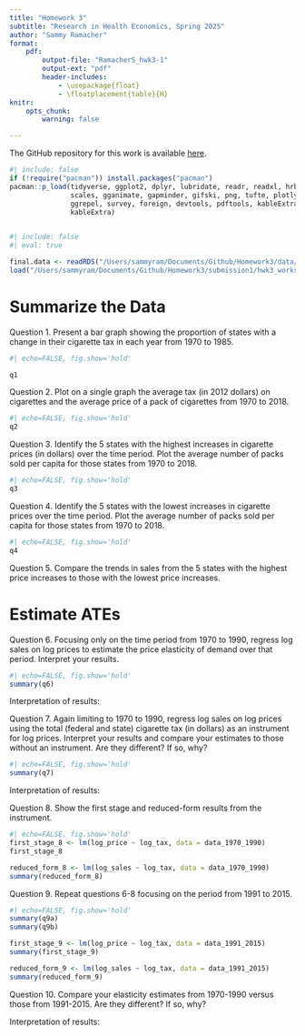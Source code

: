 ```yaml
---
title: "Homework 3"
subtitle: "Research in Health Economics, Spring 2025"
author: "Sammy Ramacher"
format:
    pdf: 
        output-file: "RamacherS_hwk3-1"
        output-ext: "pdf"
        header-includes: 
            - \usepackage{float}
            - \floatplacement{table}{H}
knitr:
    opts_chunk:
        warning: false

---
```

The GitHub repository for this work is available [here](https://https://github.com/sramac9/Homework3).
```r
#| include: false
if (!require("pacman")) install.packages("pacman")
pacman::p_load(tidyverse, ggplot2, dplyr, lubridate, readr, readxl, hrbrthemes, fixest,
               scales, gganimate, gapminder, gifski, png, tufte, plotly, OECD,
               ggrepel, survey, foreign, devtools, pdftools, kableExtra, modelsummary,
               kableExtra)
               
```

```r
#| include: false
#| eval: true

final.data <- readRDS("/Users/sammyram/Documents/Github/Homework3/data/output/TaxBurden_Data.rds")
load("/Users/sammyram/Documents/Github/Homework3/submission1/hwk3_workspace.Rdata")
```


\newpage
# Summarize the Data

\noindent Question 1. Present a bar graph showing the proportion of states with a change in their cigarette tax in each year from 1970 to 1985.

```r
#| echo=FALSE, fig.show='hold'

q1
```
\newpage

\noindent Question 2. Plot on a single graph the average tax (in 2012 dollars) on cigarettes and the average price of a pack of cigarettes from 1970 to 2018.
```r
#| echo=FALSE, fig.show='hold'
q2
```
\newpage

\noindent Question 3. Identify the 5 states with the highest increases in cigarette prices (in dollars) over the time period. Plot the average number of packs sold per capita for those states from 1970 to 2018.
```r
#| echo=FALSE, fig.show='hold'
q3
```
\newpage

\noindent Question 4. Identify the 5 states with the lowest increases in cigarette prices over the time period. Plot the average number of packs sold per capita for those states from 1970 to 2018.
```r
#| echo=FALSE, fig.show='hold'
q4
```
\vspace{1cm}

\noindent Question 5. Compare the trends in sales from the 5 states with the highest price increases to those with the lowest price increases. 

\newpage
# Estimate ATEs
\noindent Question 6. Focusing only on the time period from 1970 to 1990, regress log sales on log prices to estimate the price elasticity of demand over that period. Interpret your results.
```r
#| echo=FALSE, fig.show='hold'
summary(q6)
```
\noindent Interpretation of results: 

\vspace{1cm}

\noindent Question 7. Again limiting to 1970 to 1990, regress log sales on log prices using the total (federal and state) cigarette tax (in dollars) as an instrument for log prices. Interpret your results and compare your estimates to those without an instrument. Are they different? If so, why?
```r
#| echo=FALSE, fig.show='hold'
summary(q7)
```
\noindent Interpretation of results: 

\newpage
\noindent Question 8. Show the first stage and reduced-form results from the instrument.
```r
#| echo=FALSE, fig.show='hold'
first_stage_8 <- lm(log_price ~ log_tax, data = data_1970_1990)
first_stage_8

reduced_form_8 <- lm(log_sales ~ log_tax, data = data_1970_1990)
summary(reduced_form_8)
```

\newpage
\noindent Question 9. Repeat questions 6-8 focusing on the period from 1991 to 2015.
```r
#| echo=FALSE, fig.show='hold'
summary(q9a)
summary(q9b)

first_stage_9 <- lm(log_price ~ log_tax, data = data_1991_2015)
summary(first_stage_9)

reduced_form_9 <- lm(log_sales ~ log_tax, data = data_1991_2015)
summary(reduced_form_9)
```

\newpage
\noindent Question 10. Compare your elasticity estimates from 1970-1990 versus those from 1991-2015. Are they different? If so, why?

Interpretation of results: 
